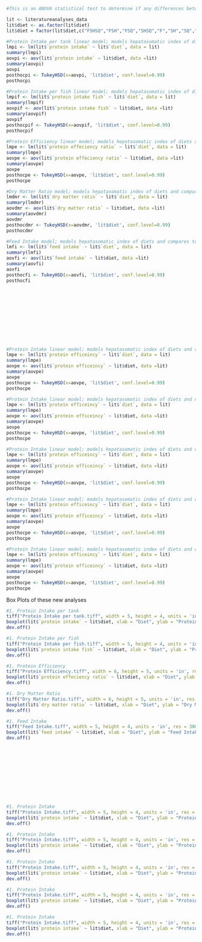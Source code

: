 

```r
#This is an ANOVA statistical test to determine if any differences between diets exist for the calcualations listed

lit <- literatureanalyses_data
lit$diet <- as.factor(lit$diet)
lit$diet = factor(lit$diet,c("FSHSQ","FSH","FSQ","SHSQ","F","SH","SQ","PELL"))

#Protein Intake per tank linear model; models hepatasomatic index of diets and compares to see if there are differences
lmpi <- lm(lit$`protein intake` ~ lit$`diet`, data = lit)
summary(lmpi)
aovpi <- aov(lit$`protein intake` ~ lit$diet, data =lit)
summary(aovpi)
aovpi
posthocpi <- TukeyHSD(x=aovpi, 'lit$diet', conf.level=0.99)
posthocpi

#Protein Intake per fish linear model; models hepatasomatic index of diets and compares to see if there are differences
lmpif <- lm(lit$`protein intake fish` ~ lit$`diet`, data = lit)
summary(lmpif)
aovpif <- aov(lit$`protein intake fish` ~ lit$diet, data =lit)
summary(aovpif)
aovpif
posthocpif <- TukeyHSD(x=aovpif, 'lit$diet', conf.level=0.99)
posthocpif

#Protein Efficiency linear model; models hepatasomatic index of diets and compares to see if there are differences
lmpe <- lm(lit$`protein effeciency ratio` ~ lit$`diet`, data = lit)
summary(lmpe)
aovpe <- aov(lit$`protein effeciency ratio` ~ lit$diet, data =lit)
summary(aovpe)
aovpe
posthocpe <- TukeyHSD(x=aovpe, 'lit$diet', conf.level=0.99)
posthocpe

#Dry Matter Ratio model; models hepatasomatic index of diets and compares to see if there are differences
lmdmr <- lm(lit$`dry matter ratio` ~ lit$`diet`, data = lit)
summary(lmdmr)
aovdmr <- aov(lit$`dry matter ratio` ~ lit$diet, data =lit)
summary(aovdmr)
aovdmr
posthocdmr <- TukeyHSD(x=aovdmr, 'lit$diet', conf.level=0.99)
posthocdmr

#Feed Intake model; models hepatasomatic index of diets and compares to see if there are differences
lmfi <- lm(lit$`feed intake` ~ lit$`diet`, data = lit)
summary(lmfi)
aovfi <- aov(lit$`feed intake` ~ lit$diet, data =lit)
summary(aovfi)
aovfi
posthocfi <- TukeyHSD(x=aovfi, 'lit$diet', conf.level=0.99)
posthocfi












#Protein Intake linear model; models hepatasomatic index of diets and compares to see if there are differences
lmpe <- lm(lit$`protein efficeincy` ~ lit$`diet`, data = lit)
summary(lmpe)
aovpe <- aov(lit$`protein efficeincy` ~ lit$diet, data =lit)
summary(aovpe)
aovpe
posthocpe <- TukeyHSD(x=aovpe, 'lit$diet', conf.level=0.99)
posthocpe

#Protein Intake linear model; models hepatasomatic index of diets and compares to see if there are differences
lmpe <- lm(lit$`protein efficeincy` ~ lit$`diet`, data = lit)
summary(lmpe)
aovpe <- aov(lit$`protein efficeincy` ~ lit$diet, data =lit)
summary(aovpe)
aovpe
posthocpe <- TukeyHSD(x=aovpe, 'lit$diet', conf.level=0.99)
posthocpe

#Protein Intake linear model; models hepatasomatic index of diets and compares to see if there are differences
lmpe <- lm(lit$`protein efficeincy` ~ lit$`diet`, data = lit)
summary(lmpe)
aovpe <- aov(lit$`protein efficeincy` ~ lit$diet, data =lit)
summary(aovpe)
aovpe
posthocpe <- TukeyHSD(x=aovpe, 'lit$diet', conf.level=0.99)
posthocpe

#Protein Intake linear model; models hepatasomatic index of diets and compares to see if there are differences
lmpe <- lm(lit$`protein efficeincy` ~ lit$`diet`, data = lit)
summary(lmpe)
aovpe <- aov(lit$`protein efficeincy` ~ lit$diet, data =lit)
summary(aovpe)
aovpe
posthocpe <- TukeyHSD(x=aovpe, 'lit$diet', conf.level=0.99)
posthocpe

#Protein Intake linear model; models hepatasomatic index of diets and compares to see if there are differences
lmpe <- lm(lit$`protein efficeincy` ~ lit$`diet`, data = lit)
summary(lmpe)
aovpe <- aov(lit$`protein efficeincy` ~ lit$diet, data =lit)
summary(aovpe)
aovpe
posthocpe <- TukeyHSD(x=aovpe, 'lit$diet', conf.level=0.99)
posthocpe


```

Box Plots of these new analyses
```r
#1. Protein Intake per tank
tiff("Protein Intake per tank.tiff", width = 5, height = 4, units = 'in', res = 300)
boxplot(lit$`protein intake` ~ lit$diet, xlab = "Diet", ylab = "Protein Intake per Tank (Dry Grams)", main = "Average Protein Intake per Tank Across Diets", las = 1,par(cex.axis=0.70)) # Make plot
dev.off()

#1. Protein Intake per fish
tiff("Protein Intake per fish.tiff", width = 5, height = 4, units = 'in', res = 300)
boxplot(lit$`protein intake fish` ~ lit$diet, xlab = "Diet", ylab = "Protein Intake (Dry Grams Fed)", main = "Protein Intake Over Feeding Trial", las = 1,par(cex.axis=0.70)) # Make plot
dev.off()

#1. Protein Efficiency
tiff("Protein Efficiency.tiff", width = 6, height = 5, units = 'in', res = 300)
boxplot(lit$`protein effeciency ratio` ~ lit$diet, xlab = "Diet", ylab = "Protein Efficiency (Dry Wt Gain / Dry Protein Fed)", main = "Protein Efficiency Over Feeding Trial", las = 1,par(cex.axis=0.70)) # Make plot
dev.off()

#1. Dry Matter Ratio
tiff("Dry Matter Ratio.tiff", width = 6, height = 5, units = 'in', res = 300)
boxplot(lit$`dry matter ratio` ~ lit$diet, xlab = "Diet", ylab = "Dry Matter Ratio (Dry Feed Fed (g) / Dry Biomass Gained (g)", main = "Average Dry Matter Ratio Across Diets", las = 1,par(cex.axis=0.70)) # Make plot
dev.off()

#1. Feed Intake
tiff("Feed Intake.tiff", width = 5, height = 4, units = 'in', res = 300)
boxplot(lit$`feed intake` ~ lit$diet, xlab = "Diet", ylab = "Feed Intake (% Body Weight / Day)", main = "Feed Intake Over Feeding Trial", las = 1,par(cex.axis=0.70)) # Make plot
dev.off()












#1. Protein Intake
tiff("Protein Intake.tiff", width = 5, height = 4, units = 'in', res = 300)
boxplot(lit$`protein intake` ~ lit$diet, xlab = "Diet", ylab = "Protein Intake (Dry Grams)", main = "Average Protein Intake Across Diets", las = 1,par(cex.axis=0.70)) # Make plot
dev.off()

#1. Protein Intake
tiff("Protein Intake.tiff", width = 5, height = 4, units = 'in', res = 300)
boxplot(lit$`protein intake` ~ lit$diet, xlab = "Diet", ylab = "Protein Intake (Dry Grams)", main = "Average Protein Intake Across Diets", las = 1,par(cex.axis=0.70)) # Make plot
dev.off()

#1. Protein Intake
tiff("Protein Intake.tiff", width = 5, height = 4, units = 'in', res = 300)
boxplot(lit$`protein intake` ~ lit$diet, xlab = "Diet", ylab = "Protein Intake (Dry Grams)", main = "Average Protein Intake Across Diets", las = 1,par(cex.axis=0.70)) # Make plot
dev.off()

#1. Protein Intake
tiff("Protein Intake.tiff", width = 5, height = 4, units = 'in', res = 300)
boxplot(lit$`protein intake` ~ lit$diet, xlab = "Diet", ylab = "Protein Intake (Dry Grams)", main = "Average Protein Intake Across Diets", las = 1,par(cex.axis=0.70)) # Make plot
dev.off()

#1. Protein Intake
tiff("Protein Intake.tiff", width = 5, height = 4, units = 'in', res = 300)
boxplot(lit$`protein intake` ~ lit$diet, xlab = "Diet", ylab = "Protein Intake (Dry Grams)", main = "Average Protein Intake Across Diets", las = 1,par(cex.axis=0.70)) # Make plot
dev.off()
```

